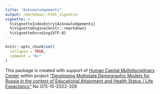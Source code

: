 ```yaml
---
title: "Acknowledgements"
output: rmarkdown::html_vignette
vignette: >
  %\VignetteIndexEntry{Acknowledgements}
  %\VignetteEngine{knitr::rmarkdown}
  %\VignetteEncoding{UTF-8}
---
```


```r
knitr::opts_chunk$set(
  collapse = TRUE,
  comment = "#>"
)
```


This package is created with support of [Human Capital Multidisciplinary Center](https://ncmu.hse.ru/en/) within project ["Developing Multistate Demographic Models for Russia in the context of Educational Attainment and Health Status / Life Expectancy"](https://ncmu.hse.ru/en/programme-2-1-4/) No 075-15-2022-326 

